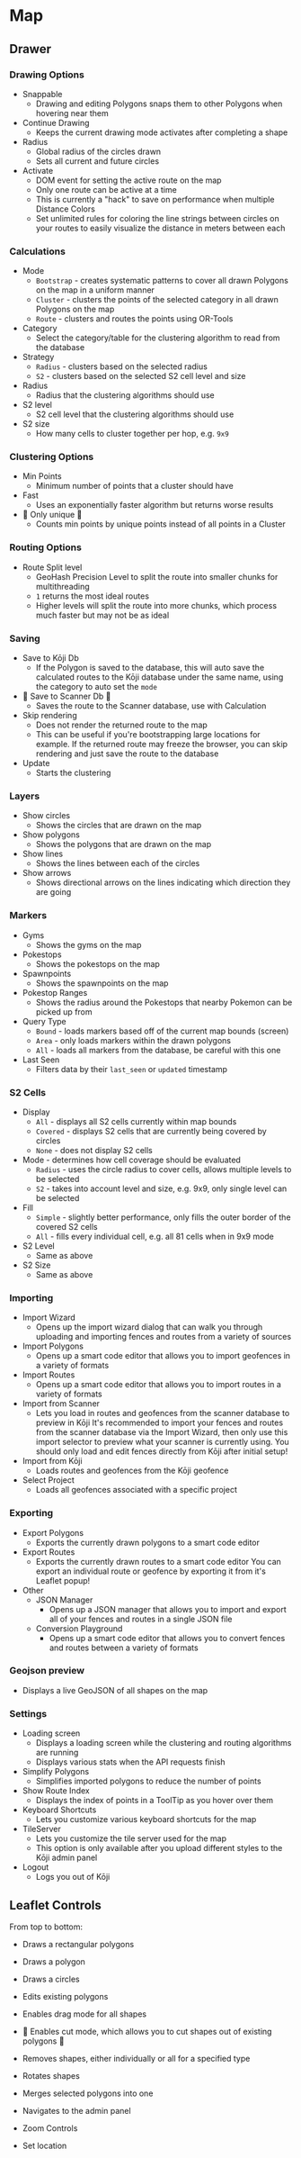 
# Map

## Drawer

### Drawing Options

- Snappable
  - Drawing and editing Polygons snaps them to other Polygons when hovering near them
- Continue Drawing
  - Keeps the current drawing mode activates after completing a shape
- Radius
  - Global radius of the circles drawn
  - Sets all current and future circles
- Activate
  - DOM event for setting the active route on the map
  - Only one route can be active at a time
  - This is currently a "hack" to save on performance when multiple
    Distance Colors
  - Set unlimited rules for coloring the line strings between circles on your routes to easily visualize the distance in meters between each

### Calculations

- Mode
  - `Bootstrap` - creates systematic patterns to cover all drawn Polygons on the map in a uniform manner
  - `Cluster` - clusters the points of the selected category in all drawn Polygons on the map
  - `Route` - clusters and routes the points using OR-Tools
- Category
  - Select the category/table for the clustering algorithm to read from the database
- Strategy
  - `Radius` - clusters based on the selected radius
  - `S2` - clusters based on the selected S2 cell level and size
- Radius
  - Radius that the clustering algorithms should use
- S2 level
  - S2 cell level that the clustering algorithms should use
- S2 size
  - How many cells to cluster together per hop, e.g. `9x9`

### Clustering Options

- Min Points
  - Minimum number of points that a cluster should have
- Fast
  - Uses an exponentially faster algorithm but returns worse results
- 🚧 Only unique 🚧
  - Counts min points by unique points instead of all points in a Cluster

### Routing Options

- Route Split level
  - GeoHash Precision Level to split the route into smaller chunks for multithreading
  - `1` returns the most ideal routes
  - Higher levels will split the route into more chunks, which process much faster but may not be as ideal

### Saving

- Save to Kōji Db
  - If the Polygon is saved to the database, this will auto save the calculated routes to the Kōji database under the same name, using the category to auto set the `mode`
- 🚧 Save to Scanner Db 🚧
  - Saves the route to the Scanner database, use with Calculation
- Skip rendering
  - Does not render the returned route to the map
  - This can be useful if you're bootstrapping large locations for example. If the returned route may freeze the browser, you can skip rendering and just save the route to the database
- Update
  - Starts the clustering

### Layers

- Show circles
  - Shows the circles that are drawn on the map
- Show polygons
  - Shows the polygons that are drawn on the map
- Show lines
  - Shows the lines between each of the circles
- Show arrows
  - Shows directional arrows on the lines indicating which direction they are going

### Markers

- Gyms
  - Shows the gyms on the map
- Pokestops
  - Shows the pokestops on the map
- Spawnpoints
  - Shows the spawnpoints on the map
- Pokestop Ranges
  - Shows the radius around the Pokestops that nearby Pokemon can be picked up from
- Query Type
  - `Bound` - loads markers based off of the current map bounds (screen)
  - `Area` - only loads markers within the drawn polygons
  - `All` - loads all markers from the database, be careful with this one
- Last Seen
  - Filters data by their `last_seen` or `updated` timestamp

### S2 Cells

- Display
  - `All` - displays all S2 cells currently within map bounds
  - `Covered` - displays S2 cells that are currently being covered by circles
  - `None` - does not display S2 cells
- Mode - determines how cell coverage should be evaluated
  - `Radius` - uses the circle radius to cover cells, allows multiple levels to be selected
  - `S2` - takes into account level and size, e.g. 9x9, only single level can be selected
- Fill
  - `Simple` - slightly better performance, only fills the outer border of the covered S2 cells
  - `All` - fills every individual cell, e.g. all 81 cells when in 9x9 mode
- S2 Level
  - Same as above
- S2 Size
  - Same as above

### Importing

- Import Wizard
  - Opens up the import wizard dialog that can walk you through uploading and importing fences and routes from a variety of sources
- Import Polygons
  - Opens up a smart code editor that allows you to import geofences in a variety of formats
- Import Routes
  - Opens up a smart code editor that allows you to import routes in a variety of formats
- Import from Scanner
  - Lets you load in routes and geofences from the scanner database to preview in Kōji
    <Callout type="info" emoji="💡">
      It's recommended to import your fences and routes from the scanner
      database via the Import Wizard, then only use this import selector to
      preview what your scanner is currently using. You should only load and
      edit fences directly from Kōji after initial setup!
    </Callout>
- Import from Kōji
  - Loads routes and geofences from the Kōji geofence
- Select Project
  - Loads all geofences associated with a specific project

### Exporting

- Export Polygons
  - Exports the currently drawn polygons to a smart code editor
- Export Routes
  - Exports the currently drawn routes to a smart code editor
    <Callout type="info" emoji="💡">
      You can export an individual route or geofence by exporting it from it's
      Leaflet popup!
    </Callout>
- Other
  - JSON Manager
    - Opens up a JSON manager that allows you to import and export
      all of your fences and routes in a single JSON file
  - Conversion Playground
    - Opens up a smart code editor that allows you to convert fences and routes
      between a variety of formats

### Geojson preview

- Displays a live GeoJSON of all shapes on the map

### Settings

- Loading screen
  - Displays a loading screen while the clustering and routing algorithms are running
  - Displays various stats when the API requests finish
- Simplify Polygons
  - Simplifies imported polygons to reduce the number of points
- Show Route Index
  - Displays the index of points in a ToolTip as you hover over them
- Keyboard Shortcuts
  - Lets you customize various keyboard shortcuts for the map
- TileServer
  - Lets you customize the tile server used for the map
  - This option is only available after you upload different styles to the Kōji admin panel
- Logout
  - Logs you out of Kōji

## Leaflet Controls

From top to bottom:

- Draws a rectangular polygons
- Draws a polygon
- Draws a circles

- Edits existing polygons
- Enables drag mode for all shapes
- 🚧 Enables cut mode, which allows you to cut shapes out of existing polygons 🚧
- Removes shapes, either individually or all for a specified type
- Rotates shapes
- Merges selected polygons into one
- Navigates to the admin panel
- Zoom Controls
- Set location
